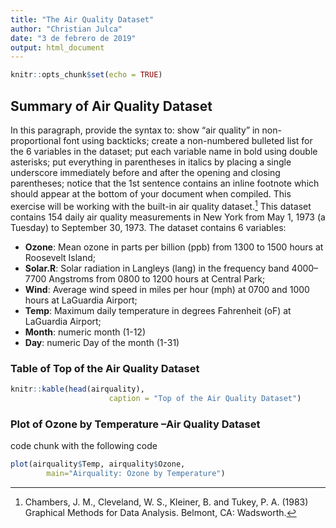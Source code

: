 ```yaml
---
title: "The Air Quality Dataset"
author: "Christian Julca"
date: "3 de febrero de 2019"
output: html_document
---
```


```r
knitr::opts_chunk$set(echo = TRUE)
```

## Summary of Air Quality Dataset


In this paragraph, provide the syntax to: show “air quality” in non-proportional font using backticks; create a non-numbered bulleted list for the 6 variables in the dataset; put each variable name in bold using double asterisks; put everything in parentheses in italics by placing a single underscore immediately before and after the opening and closing parentheses; notice that the 1st sentence contains an inline footnote which should appear at the bottom of your document when compiled. 
This exercise will be working with the built-in air quality dataset.^[ Chambers, J. M., Cleveland, W. S., Kleiner, B. and Tukey, P. A. (1983) Graphical Methods for Data Analysis. Belmont, CA: Wadsworth.] This dataset contains 154 daily air quality measurements in New York from May 1, 1973 (a Tuesday) to September 30, 1973. The dataset contains 6 variables:

* **Ozone**: Mean ozone in parts per billion (ppb) from 1300 to 1500 hours at Roosevelt Island;
* **Solar.R**: Solar radiation in Langleys (lang) in the frequency band 4000–7700 Angstroms from 0800 to 1200 hours at Central Park;
* **Wind**: Average wind speed in miles per hour (mph) at 0700 and 1000 hours at LaGuardia Airport;
* **Temp**: Maximum daily temperature in degrees Fahrenheit (oF) at LaGuardia Airport;
* **Month**: numeric month (1-12)
* **Day**: numeric Day of the month (1-31)

### Table of Top of the Air Quality Dataset
```r
knitr::kable(head(airquality), 
                      caption = "Top of the Air Quality Dataset") 
```

### Plot of Ozone by Temperature –Air Quality Dataset

code chunk with the following code
```r
plot(airquality$Temp, airquality$Ozone,  
        main="Airquality: Ozone by Temperature") 
```



